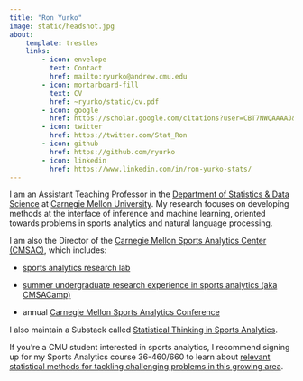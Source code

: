 ```yaml
---
title: "Ron Yurko"
image: static/headshot.jpg
about:
    template: trestles
    links:
        - icon: envelope
          text: Contact
          href: mailto:ryurko@andrew.cmu.edu
        - icon: mortarboard-fill
          text: CV
          href: ~ryurko/static/cv.pdf
        - icon: google
          href: https://scholar.google.com/citations?user=CBT7NWQAAAAJ&hl=en
        - icon: twitter
          href: https://twitter.com/Stat_Ron
        - icon: github
          href: https://github.com/ryurko
        - icon: linkedin
          href: https://www.linkedin.com/in/ron-yurko-stats/
---
```


I am an Assistant Teaching Professor in the [Department of Statistics & Data Science](http://www.stat.cmu.edu/) at [Carnegie Mellon University](http://www.cmu.edu/). My research focuses on developing methods at the interface of inference and machine learning, oriented towards problems in sports analytics and natural language processing. 

I am also the Director of the [Carnegie Mellon Sports Analytics Center (CMSAC)](https://www.stat.cmu.edu/cmsac), which includes:

+ [sports analytics research lab](https://cmsac-research-lab.github.io/)

+ [summer undergraduate research experience in sports analytics (aka CMSACamp)](https://www.cmu.edu/dietrich/statistics-datascience/engagement/summer/cmsa-camp.html)

+ annual [Carnegie Mellon Sports Analytics Conference](https://www.stat.cmu.edu/cmsac/conference/)

I also maintain a Substack called [Statistical Thinking in Sports Analytics](https://statthinksportsanalytics.substack.com/).

If you're a CMU student interested in sports analytics, I recommend signing up for my Sports Analytics course 36-460/660 to learn about [relevant statistical methods for tackling challenging problems in this growing area](https://open.substack.com/pub/statthinksportsanalytics/p/statistical-thinking-in-sports-analytics?r=a5tci&utm_campaign=post&utm_medium=web&showWelcomeOnShare=false).

